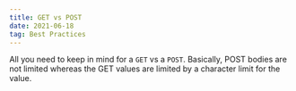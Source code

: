 ```yaml
---
title: GET vs POST
date: 2021-06-18
tag: Best Practices
---
```


All you need to keep in mind for a `GET` vs a `POST`. Basically, POST bodies are
not limited whereas the GET values are limited by a character limit for the
value.

<TilInlineImage
	imgDivClassName="aspect-640/231"
	alt="Get and Post"
	src="https://res.cloudinary.com/dinypqsgl/image/upload/f_auto/v1680029007/blog/get-vs-post_gfpc07.png"
/>

